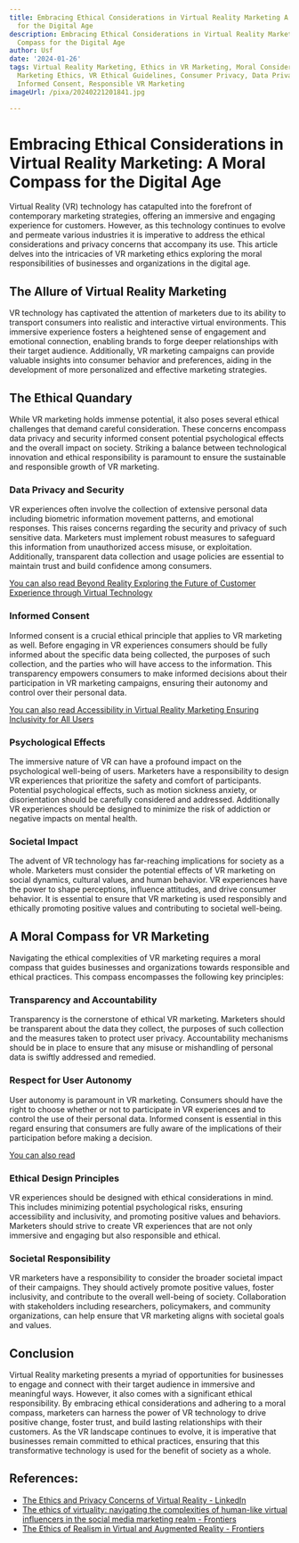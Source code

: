 ```yaml
---
title: Embracing Ethical Considerations in Virtual Reality Marketing A Moral Compass
  for the Digital Age
description: Embracing Ethical Considerations in Virtual Reality Marketing A Moral
  Compass for the Digital Age
author: Usf
date: '2024-01-26'
tags: Virtual Reality Marketing, Ethics in VR Marketing, Moral Considerations, Digital
  Marketing Ethics, VR Ethical Guidelines, Consumer Privacy, Data Privacy, Transparency,
  Informed Consent, Responsible VR Marketing
imageUrl: /pixa/20240221201841.jpg

---
```

#  Embracing Ethical Considerations  in Virtual Reality Marketing: A Moral Compass for the Digital Age

Virtual Reality (VR) technology has catapulted into the forefront of contemporary marketing strategies, offering an immersive and engaging experience for customers. However, as this technology continues to evolve  and permeate various industries it is  imperative to address the ethical considerations and  privacy concerns that  accompany its use. This  article delves  into the intricacies of VR marketing ethics exploring the moral responsibilities of  businesses and organizations  in the digital age.  

## The Allure of Virtual Reality Marketing

VR  technology has captivated the attention of marketers due to its ability to transport consumers into  realistic and interactive virtual environments.  This immersive experience  fosters a heightened sense of engagement and emotional connection, enabling brands to forge deeper relationships with their target audience. Additionally, VR marketing campaigns can provide valuable insights  into consumer behavior and preferences, aiding in  the development of more personalized and effective marketing strategies.

## The  Ethical Quandary

While VR  marketing  holds immense potential,  it also poses several ethical challenges that demand careful consideration. These concerns encompass data privacy and security informed consent potential psychological effects and the overall impact on society. Striking a balance  between technological innovation and ethical responsibility is paramount to ensure the sustainable and responsible growth of VR  marketing.

### Data Privacy  and Security

VR experiences often involve the collection of extensive personal data including  biometric information movement patterns,  and emotional responses. This raises concerns  regarding the  security and privacy of such sensitive data. Marketers must implement  robust measures to safeguard this information from unauthorized access misuse, or exploitation. Additionally, transparent data collection and usage policies are essential to  maintain trust and build confidence among consumers.

[You can also read Beyond  Reality Exploring the Future of Customer  Experience through Virtual Technology](Beyond%20Reality%20Exploring%20the%20Future%20of%20Customer%20Experience%20through%20Virtual%20Technology)


### Informed Consent

Informed consent is a crucial ethical principle that applies to VR marketing as  well. Before engaging in VR experiences consumers should be fully informed about  the specific data being collected, the purposes of such collection, and the parties who will have access to the information. This transparency empowers consumers to make informed  decisions about their  participation in VR marketing  campaigns,  ensuring their autonomy and control over their personal data.

[You can also  read Accessibility in Virtual  Reality Marketing Ensuring Inclusivity for All Users](Accessibility%20in%20Virtual%20Reality%20Marketing%20Ensuring%20Inclusivity%20for%20All%20Users)


### Psychological Effects

The immersive nature of VR can have a profound impact  on the psychological well-being  of users. Marketers have a  responsibility  to design VR  experiences that prioritize the safety and comfort of participants. Potential psychological effects, such as motion sickness anxiety,  or disorientation should be carefully considered and addressed. Additionally VR experiences should be designed to  minimize the risk of  addiction or negative impacts on mental health.

### Societal  Impact

The advent of VR technology has far-reaching implications for  society as a whole. Marketers must consider the potential  effects of VR marketing on social dynamics, cultural  values, and human behavior. VR experiences have the power to shape perceptions, influence attitudes, and drive consumer behavior. It is essential to ensure that VR marketing is  used responsibly and ethically promoting positive values and contributing to societal well-being.

## A Moral Compass for  VR Marketing

Navigating the ethical  complexities  of VR marketing requires a moral compass that guides businesses and organizations towards responsible and  ethical practices. This compass encompasses the following key principles:

### Transparency and Accountability

Transparency is the cornerstone of ethical VR marketing. Marketers should  be transparent about the data they collect, the purposes of such collection and the measures taken to protect user privacy. Accountability  mechanisms should be in place to ensure that any misuse or mishandling of personal data  is  swiftly addressed and remedied.

### Respect for User Autonomy

User autonomy is paramount in VR marketing. Consumers should have the right to choose whether or not to participate in VR experiences and to control the use of their personal data. Informed consent is essential in this regard ensuring that consumers are fully aware of the implications of their participation before making a decision.

[You can also read ]()


### Ethical Design Principles

VR experiences should  be designed with ethical considerations in  mind. This includes minimizing potential psychological risks, ensuring  accessibility and inclusivity, and  promoting positive values and behaviors. Marketers should  strive to create VR experiences that are not only immersive and engaging  but also responsible and ethical.

### Societal  Responsibility

VR marketers have a  responsibility to consider the broader societal impact of their campaigns. They should actively promote positive  values, foster inclusivity, and contribute  to the overall well-being  of society. Collaboration with stakeholders including researchers, policymakers, and community organizations,  can help ensure that VR marketing aligns with societal goals and values.

## Conclusion

Virtual Reality marketing presents a  myriad of opportunities for businesses to engage and connect with their target audience in immersive  and meaningful ways. However, it also comes with a significant ethical responsibility. By embracing ethical considerations and adhering  to a  moral compass, marketers can harness the power  of VR technology to  drive positive change, foster trust, and build lasting relationships with their customers. As the  VR landscape continues to evolve, it is imperative that businesses remain committed to ethical practices,  ensuring that this transformative technology is  used for the  benefit of  society as a whole.

## References:
- [The Ethics and Privacy Concerns of Virtual Reality - LinkedIn](https://www.linkedin.com/pulse/ethics-privacy-concerns-virtual-reality-znanye)
- [The ethics of virtuality: navigating the complexities of human-like virtual influencers in the social media marketing realm - Frontiers](https://www.frontiersin.org/articles/10.3389/fcomm.2023.1205610)
- [The Ethics of Realism in Virtual and Augmented Reality - Frontiers](https://www.frontiersin.org/articles/10.3389/frvir.2020.00001)
